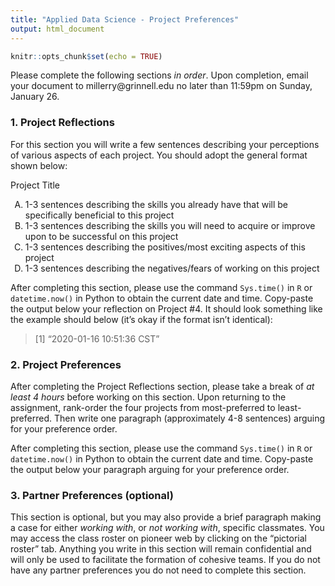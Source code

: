 ```yaml
---
title: "Applied Data Science - Project Preferences"
output: html_document
---
```


```r
knitr::opts_chunk$set(echo = TRUE)
```

Please complete the following sections *in order*.  Upon completion, email your document to millerry@grinnell.edu no later than 11:59pm on Sunday, January 26.

### 1. Project Reflections

For this section you will write a few sentences describing your perceptions of various aspects of each project. You should adopt the general format shown below:

Project Title

A) 1-3 sentences describing the skills you already have that will be specifically beneficial to this project
B) 1-3 sentences describing the skills you will need to acquire or improve upon to be successful on this project
C) 1-3 sentences describing the positives/most exciting aspects of this project
D) 1-3 sentences describing the negatives/fears of working on this project

After completing this section, please use the command `Sys.time()` in `R` or `datetime.now()` in Python to obtain the current date and time.  Copy-paste the output below your reflection on Project #4.  It should look something like the example should below (it's okay if the format isn't identical):

> [1] "2020-01-16 10:51:36 CST"

### 2. Project Preferences

After completing the Project Reflections section, please take a break of *at least 4 hours* before working on this section.  Upon returning to the assignment, rank-order the four projects from most-preferred to least-preferred.  Then write one paragraph (approximately 4-8 sentences) arguing for your preference order. 

After completing this section, please use the command `Sys.time()` in `R` or `datetime.now()` in Python to obtain the current date and time.  Copy-paste the output below your paragraph arguing for your preference order.

### 3. Partner Preferences (optional)

This section is optional, but you may also provide a brief paragraph making a case for either *working with*, or *not working with*, specific classmates.  You may access the class roster on pioneer web by clicking on the "pictorial roster" tab.  Anything you write in this section will remain confidential and will only be used to facilitate the formation of cohesive teams.  If you do not have any partner preferences you do not need to complete this section.
